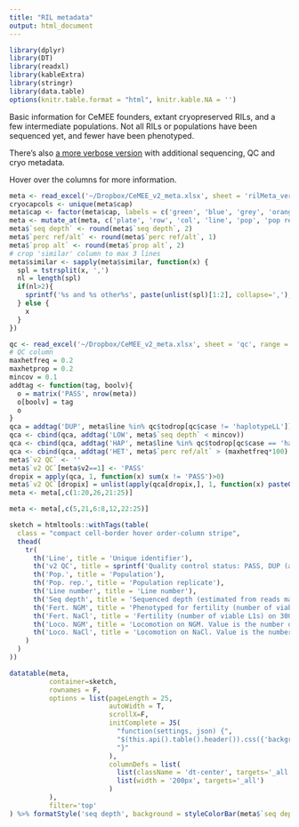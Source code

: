 ```yaml
---
title: "RIL metadata"
output: html_document
---
```


```r
library(dplyr)
library(DT)
library(readxl)
library(kableExtra)
library(stringr)
library(data.table)
options(knitr.table.format = "html", knitr.kable.NA = '') 
```

Basic information for CeMEE founders, extant cryopreserved RILs, and a few intermediate populations. Not all RILs or populations have been sequenced yet, and fewer have been phenotyped.

There's also [a more verbose version](rilMeta_verbose.html) with additional sequencing, QC and cryo metadata.

Hover over the columns for more information.


```r
meta <- read_excel('~/Dropbox/CeMEE_v2_meta.xlsx', sheet = 'rilMeta_verbose')
cryocapcols <- unique(meta$cap)
meta$cap <- factor(meta$cap, labels = c('green', 'blue', 'grey', 'orange', 'yellow', 'red'))
meta <- mutate_at(meta, c('plate', 'row', 'col', 'line', 'pop', 'pop rep', 'G+A0', 'G+A140', 'G inbred', 'line','v1', 'v2', 'seq loc', 'seq platform', 'seq year'), factor)
meta$`seq depth` <- round(meta$`seq depth`, 2)
meta$`perc ref/alt` <- round(meta$`perc ref/alt`, 1)
meta$`prop alt` <- round(meta$`prop alt`, 2)
# crop 'similar' column to max 3 lines
meta$similar <- sapply(meta$similar, function(x) {
  spl = tstrsplit(x, ',')
  nl = length(spl)
  if(nl>2){
    sprintf('%s and %s other%s', paste(unlist(spl)[1:2], collapse=','), nl-2, ifelse(nl>3, 's', ''))
  } else {
    x
  }
})

qc <- read_excel('~/Dropbox/CeMEE_v2_meta.xlsx', sheet = 'qc', range = "J1:O1000")
# QC column
maxhetfreq = 0.2
maxhetprop = 0.2
mincov = 0.1
addtag <- function(tag, boolv){
  o = matrix('PASS', nrow(meta))
  o[boolv] = tag
  o
}
qca = addtag('DUP', meta$line %in% qc$todrop[qc$case != 'haplotypeLL'])
qca <- cbind(qca, addtag('LOW', meta$`seq depth` < mincov))
qca <- cbind(qca, addtag('HAP', meta$line %in% qc$todrop[qc$case == 'haplotypeLL']))
qca <- cbind(qca, addtag('HET', meta$`perc ref/alt` > (maxhetfreq*100) & meta$`prop alt` > maxhetprop))
meta$`v2 QC` <- ''
meta$`v2 QC`[meta$v2==1] <- 'PASS'
dropix = apply(qca, 1, function(x) sum(x != 'PASS')>0)
meta$`v2 QC`[dropix] = unlist(apply(qca[dropix,], 1, function(x) paste0(unique(x[grep('PASS', x, invert = T)]), collapse=',')))
meta <- meta[,c(1:20,26,21:25)]

meta <- meta[,c(5,21,6:8,12,22:25)]

sketch = htmltools::withTags(table(
  class = "compact cell-border hover order-column stripe",
  thead(
    tr(
      th('Line', title = 'Unique identifier'),
      th('v2 QC', title = sprintf('Quality control status: PASS, DUP (another closely related line has been retained), LOW (sequencing coverage <%sx), HET (ref & alt seen at >%s%% of sites with >= 3 reads and mean minor allele proportion > %s)', mincov, maxhetfreq*100, maxhetprop)),
      th('Pop.', title = 'Population'),
      th('Pop. rep.', title = 'Population replicate'),
      th('Line number', title = 'Line number'),
      th('Seq depth', title = 'Sequenced depth (estimated from reads mapped to the center of chromosome I with minimum MQ40)'),
      th('Fert. NGM', title = 'Phenotyped for fertility (number of viable L1s) on NGM. Value is the number of observations (adult hermaphrodites) post-QC.'),
      th('Fert. NaCl', title = 'Fertility (number of viable L1s) on 300mM NaCl. Value is the number of observations (adult hermaphrodites) post-QC.'),
      th('Loco. NGM', title = 'Locomotion on NGM. Value is the number of observations (tracks) post-QC.'),
      th('Loco. NaCl', title = 'Locomotion on NaCl. Value is the number of observations (tracks) post-QC.')
    )
  )
))

datatable(meta, 
          container=sketch,
          rownames = F,
          options = list(pageLength = 25, 
                         autoWidth = T, 
                         scrollX=F,
                         initComplete = JS(
                           "function(settings, json) {",
                           "$(this.api().table().header()).css({'background-color': '#000', 'color': '#fff'});",
                           "}"
                         ),
                         columnDefs = list(
                           list(className = 'dt-center', targets='_all'),
                           list(width = '200px', targets='_all')
                         )
          ), 
          filter='top'
) %>% formatStyle('seq depth', background = styleColorBar(meta$`seq depth`, 'steelblue'))
```